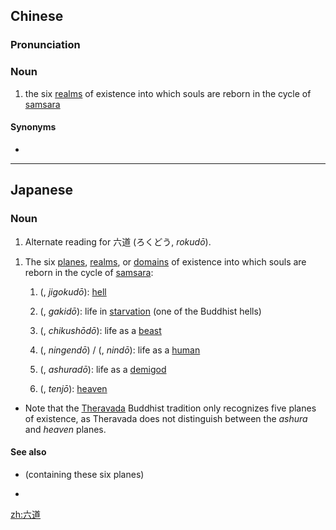 ==Chinese==
{{zh-forms}}

===Pronunciation===
{{zh-pron
|m=liùdào
|cat=n
}}

===Noun===
{{zh-noun}}

# {{lb|zh|Buddhism}} the six [[realm]]s of existence into which souls are reborn in the cycle of [[samsara]]

====Synonyms====
* {{zh-l|六趣}}

----

==Japanese==
{{ja-kanjitab|りく|どう|yomi=o}}
{{ja-kanjitab|ろく|どう|yomi=o}}

===Noun===
{{ja-noun|りくどう}}

# Alternate reading for 六道 (ろくどう, ''rokudō'').

{{ja-noun|ろくどう}}

# {{lb|ja|Buddhism|sort=ろくどう}} The six [[plane]]s, [[realm]]s, or [[domain]]s of existence into which souls are reborn in the cycle of [[samsara]]:
## {{l|ja|地獄道}} ({{l|ja|じごくどう}}, ''jigokudō''): [[hell]]
## {{l|ja|餓鬼道}} ({{l|ja|がきどう}}, ''gakidō''): life in [[starvation]] (one of the Buddhist hells)
## {{l|ja|畜生道}} ({{l|ja|ちくしょうどう}}, ''chikushōdō''): life as a [[beast]]
## {{l|ja|人間道}} ({{l|ja|にんげんどう}}, ''ningendō'') / {{l|ja|人道}} ({{l|ja|にんどう}}, ''nindō''): life as a [[human]]
## {{l|ja|阿修羅道}} ({{l|ja|あしゅらどう}}, ''ashuradō''): life as a [[demigod]]
## {{l|ja|天上}} ({{l|ja|てんじょう}}, ''tenjō''): [[heaven]]
* Note that the [[Theravada]] Buddhist tradition only recognizes five planes of existence, as Theravada does not distinguish between the ''ashura'' and ''heaven'' planes.

====See also====
* {{pedialite|Desire realm}} (containing these six planes)
* {{pedialite|Buddhism}}

[[zh:六道]]